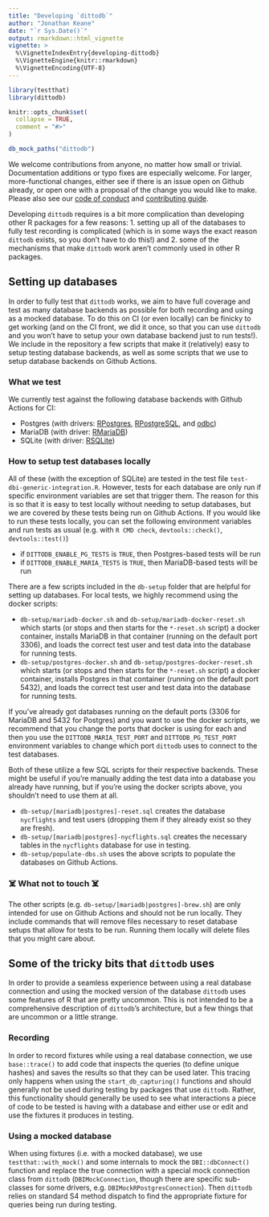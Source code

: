 ```yaml
---
title: "Developing `dittodb`"
author: "Jonathan Keane"
date: "`r Sys.Date()`"
output: rmarkdown::html_vignette
vignette: >
  %\VignetteIndexEntry{developing-dittodb}
  %\VignetteEngine{knitr::rmarkdown}
  %\VignetteEncoding{UTF-8}
---
```


```r
library(testthat)
library(dittodb)

knitr::opts_chunk$set(
  collapse = TRUE,
  comment = "#>"
)

db_mock_paths("dittodb")
```

We welcome contributions from anyone, no matter how small or trivial. Documentation additions or typo fixes are especially welcome. For larger, more-functional changes, either see if there is an issue open on Github already, or open one with a proposal of the change you would like to make. Please also see our [code of conduct](../docs/CODE_OF_CONDUCT.html) and [contributing guide](../docs/CONTRIBUTING.html).

Developing `dittodb` requires is a bit more complication than developing other R packages for a few reasons: 1. setting up all of the databases to fully test recording is complicated (which is in some ways the exact reason `dittodb` exists, so you don't have to do this!) and 2. some of the mechanisms that make `dittodb` work aren't commonly used in other R packages.

## Setting up databases
In order to fully test that `dittodb` works, we aim to have full coverage and test as many database backends as possible for both recording and using as a mocked database. To do this on CI (or even locally) can be finicky to get working (and on the CI front, we did it once, so that you can use `dittodb` and you won't have to setup your own database backend just to run tests!). We include in the repository a few scripts that make it (relatively) easy to setup testing database backends, as well as some scripts that we use to setup database backends on Github Actions.

### What we test
We currently test against the following database backends with Github Actions for CI: 

* Postgres (with drivers: [RPostgres](https://CRAN.R-project.org/package=RPostgres), [RPostgreSQL](https://CRAN.R-project.org/package=RPostgreSQL), and [odbc](https://CRAN.R-project.org/package=odbc))
* MariaDB (with driver: [RMariaDB](https://CRAN.R-project.org/package=RMariaDB))
* SQLite (with driver: [RSQLite](https://CRAN.R-project.org/package=RSQLite))

### How to setup test databases locally
All of these (with the exception of SQLite) are tested in the test file `test-dbi-generic-integration.R`. However, tests for each database are only run if specific environment variables are set that trigger them. The reason for this is so that it is easy to test locally without needing to setup databases, but we are covered by these tests being run on Github Actions. If you would like to run these tests locally, you can set the following environment variables and run tests as usual (e.g. with `R CMD check`, `devtools::check()`, `devtools::test()`)

* if `DITTODB_ENABLE_PG_TESTS` is `TRUE`, then Postgres-based tests will be run
* if `DITTODB_ENABLE_MARIA_TESTS` is `TRUE`, then MariaDB-based tests will be run

There are a few scripts included in the `db-setup` folder that are helpful for setting up databases. For local tests, we highly recommend using the docker scripts:

* `db-setup/mariadb-docker.sh` and `db-setup/mariadb-docker-reset.sh` which starts (or stops and then starts for the `*-reset.sh` script) a docker container, installs MariaDB in that container (running on the default port 3306), and loads the correct test user and test data into the database for running tests.
* `db-setup/postgres-docker.sh` and `db-setup/postgres-docker-reset.sh` which starts (or stops and then starts for the `*-reset.sh` script) a docker container, installs Postgres in that container (running on the default port 5432), and loads the correct test user and test data into the database for running tests.

If you've already got databases running on the default ports (3306 for MariaDB and 5432 for Postgres) and you want to use the docker scripts, we recommend that you change the ports that docker is using for each and then you use the `DITTODB_MARIA_TEST_PORT` and `DITTODB_PG_TEST_PORT` environment variables to change which port `dittodb` uses to connect to the test databases.

Both of these utilize a few SQL scripts for their respective backends. These might be useful if you're manually adding the test data into a database you already have running, but if you're using the docker scripts above, you shouldn't need to use them at all. 

* `db-setup/[mariadb|postgres]-reset.sql` creates the database `nycflights` and test users (dropping them if they already exist so they are fresh).
* `db-setup/[mariadb|postgres]-nycflights.sql` creates the necessary tables in the `nycflights` database for use in testing.
* `db-setup/populate-dbs.sh` uses the above scripts to populate the databases on Github Actions.

### ☠️ What not to touch ☠️
The other scripts (e.g. `db-setup/[mariadb|postgres]-brew.sh`) are only intended for use on Github Actions and should not be run locally. They include commands that will remove files necessary to reset database setups that allow for tests to be run. Running them locally will delete files that you might care about.

## Some of the tricky bits that `dittodb` uses
In order to provide a seamless experience between using a real database connection and using the mocked version of the database `dittodb` uses some features of R that are pretty uncommon. This is not intended to be a comprehensive description of `dittodb`'s architecture, but a few things that are uncommon or a little strange.

### Recording
In order to record fixtures while using a real database connection, we use `base::trace()` to add code that inspects the queries (to define unique hashes) and saves the results so that they can be used later. This tracing only happens when using the `start_db_capturing()` functions and should generally not be used during testing by packages that use `dittodb`. Rather, this functionality should generally be used to see what interactions a piece of code to be tested is having with a database and either use or edit and use the fixtures it produces in testing.

### Using a mocked database
When using fixtures (i.e. with a mocked database), we use `testthat::with_mock()` and some internals to mock the `DBI::dbConnect()` function and replace the true connection with a special mock connection class from `dittodb` (`DBIMockConnection`, though there are specific sub-classes for some drivers, e.g. `DBIMockRPostgresConnection`). Then `dittodb` relies on standard S4 method dispatch to find the appropriate fixture for queries being run during testing. 
